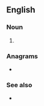 ==English==

===Noun===
{{en-noun}}

# {{standard spelling of|draft horse|lang=en|from=British spelling}}

===Anagrams===
* {{l|en|readthroughs}}

===See also===
* {{l|en|draught animal}}